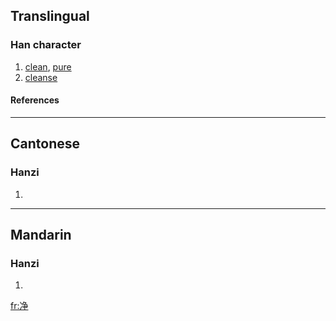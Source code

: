 {{see|凈|淨}}

==Translingual==
===Han character===
{{Han char|rad=冫|as=06|sn=8|four=|canj=戈一弓尸木 (IMNSD)}}
# [[clean]], [[pure]]
# [[cleanse]]
====References====
{{Han ref|kx=0132.201|hdz=10297.130|uh=51C0|ud=20928}}
----
==Cantonese==
===Hanzi===
{{yue-hanzi|jyut=|y=jeng6, jing6}}
# {{defn|Cantonese}}
----
==Mandarin==
===Hanzi===
{{cmn-hanzi|tra=凈|pin=[[jìng]] (jing4)|wg=ching<sup>4</sup>}}
# {{defn|Mandarin}}




[[fr:净]]